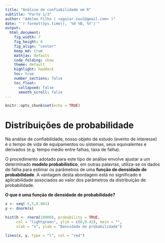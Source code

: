 ---
title: "Análise de confiabilidade em R"
subtitle: "Parte 1/3"
author: "Adelmo Filho ( <aguiar.soul@gmail.com> )"
date: "`r format(Sys.time(), '%d %B, %Y')`"
output:
  html_document:
    fig_width: 7
    fig_height: 6
    fig_align: "center"
    keep_md: true
    mathjax: default
    code_folding: show
    theme: default
    highlight: haddock
    toc: true
    number_sections: false
    toc_float:
      collapsed: false
      smooth_scroll: false
---

```{r setup, include=FALSE}
knitr::opts_chunk$set(echo = TRUE)
```

# Distribuições de probabilidade

Na análise de confiabilidade, nosso objeto de estudo (evento de interesse) é o tempo de vida de equipamentos ou sistemas, seus equivalentes e derivados (e.g. tempo médio entre falhas, taxa de falha).

O procedimento adotado para este tipo de análise envolve ajustar a um determinado **modelo probabilistico**, em outras palavras, utiliza-se os dados de falha para estimar os parâmetros de uma **função de densidade de probabilidade**. A vantagem desta abordagem está no significado e aplicabilidade associados ao valor dos parâmetros da distribuição de probabilidade.

**O que é uma função de densidade de probabilidade?**





```{r, echo = FALSE, fig.align='center', fig.height=4, dpi=1000}
x <- seq(-5,5,0.001)
y <- dnorm(x)

hist(h <- rnorm(10000), probability = TRUE, 
     col = "lightgreen", ylim = c(0,0.42), main = "", 
     xlab = "x", ylab = "Densidade de probabilidade")

lines(x, y, type = "l", col = "red")
```



